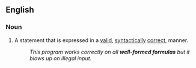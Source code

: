 ==English==

===Noun===
{{en-noun|pl2=well-formed formulae}}
{{wikipedia}}

#A statement that is expressed in a [[valid]], [[syntactically]] [[correct]], manner.
#:''This program works correctly on all '''well-formed formulas''' but it blows up on illegal input.''